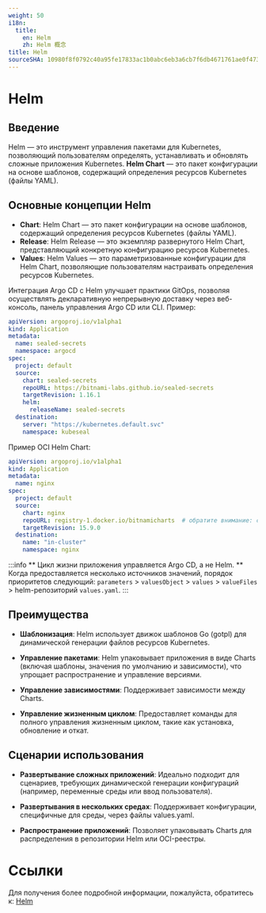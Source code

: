 ```yaml
---
weight: 50
i18n:
  title:
    en: Helm
    zh: Helm 概念
title: Helm
sourceSHA: 10980f8f0792c40a95fe17833ac1b0abc6eb3a6cb7f6db4671761ae0f4736e00
---
```


# Helm

## Введение

Helm — это инструмент управления пакетами для Kubernetes, позволяющий пользователям определять, устанавливать и обновлять сложные приложения Kubernetes. **Helm Chart** — это пакет конфигурации на основе шаблонов, содержащий определения ресурсов Kubernetes (файлы YAML).

## Основные концепции Helm

- **Chart**: Helm Chart — это пакет конфигурации на основе шаблонов, содержащий определения ресурсов Kubernetes (файлы YAML).
- **Release**: Helm Release — это экземпляр развернутого Helm Chart, представляющий конкретную конфигурацию ресурсов Kubernetes.
- **Values**: Helm Values — это параметризованные конфигурации для Helm Chart, позволяющие пользователям настраивать определения ресурсов Kubernetes.

Интеграция Argo CD с Helm улучшает практики GitOps, позволяя осуществлять декларативную непрерывную доставку через веб-консоль, панель управления Argo CD или CLI. Пример:

```yaml
apiVersion: argoproj.io/v1alpha1
kind: Application
metadata:
  name: sealed-secrets
  namespace: argocd
spec:
  project: default
  source:
    chart: sealed-secrets
    repoURL: https://bitnami-labs.github.io/sealed-secrets
    targetRevision: 1.16.1
    helm:
      releaseName: sealed-secrets
  destination:
    server: "https://kubernetes.default.svc"
    namespace: kubeseal
```

Пример OCI Helm Chart:

```yaml
apiVersion: argoproj.io/v1alpha1
kind: Application
metadata:
  name: nginx
spec:
  project: default
  source:
    chart: nginx
    repoURL: registry-1.docker.io/bitnamicharts  # обратите внимание: синтаксис oci:// не включен.
    targetRevision: 15.9.0
  destination:
    name: "in-cluster"
    namespace: nginx
```

:::info
\*\* Цикл жизни приложения управляется Argo CD, а не Helm. \*\*
Когда предоставляется несколько источников значений, порядок приоритетов следующий: `parameters` > `valuesObject` > `values` > `valueFiles` > helm-репозиторий `values.yaml`.
:::

## Преимущества

- **Шаблонизация**: Helm использует движок шаблонов Go (gotpl) для динамической генерации файлов ресурсов Kubernetes.

- **Управление пакетами**: Helm упаковывает приложения в виде Charts (включая шаблоны, значения по умолчанию и зависимости), что упрощает распространение и управление версиями.

- **Управление зависимостями**: Поддерживает зависимости между Charts.

- **Управление жизненным циклом**: Предоставляет команды для полного управления жизненным циклом, такие как установка, обновление и откат.

## Сценарии использования

- **Развертывание сложных приложений**: Идеально подходит для сценариев, требующих динамической генерации конфигураций (например, переменные среды или ввод пользователя).

- **Развертывания в нескольких средах**: Поддерживает конфигурации, специфичные для среды, через файлы values.yaml.

- **Распространение приложений**: Позволяет упаковывать Charts для распределения в репозитории Helm или OCI-реестры.

# Ссылки

Для получения более подробной информации, пожалуйста, обратитесь к: [Helm](https://argo-cd.readthedocs.io/en/stable/user-guide/helm/)
